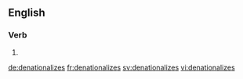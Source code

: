 
==English==

===Verb===
{{head|en}}

# {{en-third-person singular of|denationalize}}

[[de:denationalizes]]
[[fr:denationalizes]]
[[sv:denationalizes]]
[[vi:denationalizes]]